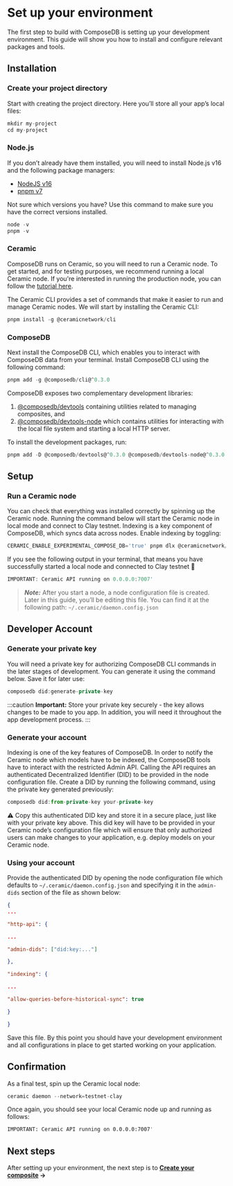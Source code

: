 
# Set up your environment
The first step to build with ComposeDB is setting up your development environment. This guide will show you how to install and configure relevant packages and tools.

## Installation
### Create your project directory
Start with creating the project directory. Here you’ll store all your app’s local files:
```jsx
mkdir my-project
cd my-project
```

### Node.js
If you don’t already have them installed, you will need to install Node.js v16 and the following package managers:
- [NodeJS v16](https://nodejs.org/en/)
- [pnpm v7](https://pnpm.io/installation)

Not sure which versions you have? Use this command to make sure you have the correct versions installed.
```jsx
node -v
pnpm -v
```

### Ceramic
ComposeDB runs on Ceramic, so you will need to run a Ceramic node. To get started, and for testing purposes, we recommend running a local Ceramic node. If you're interested in running the production node, you can follow the [tutorial here](https://blog.ceramic.network/configuring-a-ceramic-node-using-aws/). 

The Ceramic CLI provides a set of commands that make it easier to run and manage Ceramic nodes. We will start by installing the Ceramic CLI:

```jsx
pnpm install -g @ceramicnetwork/cli
```

### ComposeDB

  

Next install the ComposeDB CLI, which enables you to interact with ComposeDB data from your terminal. Install ComposeDB CLI using the following command:

```jsx
pnpm add -g @composedb/cli@^0.3.0
```

ComposeDB exposes two complementary development libraries: 
1. [@composedb/devtools](https://composedb.js.org/docs/0.2.x/api/modules/devtools) containing utilities related to managing composites, and 
2. [@composedb/devtools-node](https://composedb.js.org/docs/0.2.x/api/modules/devtools_node) which contains utilities for interacting with the local file system and starting a local HTTP server. 

To install the development packages, run:

```jsx
pnpm add -D @composedb/devtools@^0.3.0 @composedb/devtools-node@^0.3.0
```

## Setup
### Run a Ceramic node
You can check that everything was installed correctly by spinning up the Ceramic node. Running the command below will start the Ceramic node in local mode and connect to Clay testnet. 
Indexing is a key component of ComposeDB, which syncs data across nodes. Enable indexing by toggling:

```jsx
CERAMIC_ENABLE_EXPERIMENTAL_COMPOSE_DB='true' pnpm dlx @ceramicnetwork/cli daemon
```

If you see the following output in your terminal, that means you have successfully started a local node and connected to Clay testnet 🚀
```jsx
IMPORTANT: Ceramic API running on 0.0.0.0:7007'
```


>***Note:*** After you start a node, a node configuration file is created. Later in this guide, you’ll be editing this file. You can find it at the following path: `~/.ceramic/daemon.config.json`


## Developer Account
### Generate your private key
You will need a private key for authorizing ComposeDB CLI commands in the later stages of development. You can generate it using the command below. Save it for later use:

```jsx
composedb did:generate-private-key
```

:::caution
**Important:** Store your private key securely - the key allows changes to be made to you app. In addition, you will need it throughout the app development process.
:::

### Generate your account
Indexing is one of the key features of ComposeDB. In order to notify the Ceramic node which models have to be indexed, the ComposeDB tools have to interact with the restricted Admin API. Calling the API requires an authenticated Decentralized Identifier (DID) to be provided in the node configuration file. Create a DID by running the following command, using the private key generated previously:

```jsx
composedb did:from-private-key your-private-key
```

⚠️ Copy this authenticated DID key and store it in a secure place, just like with your private key above. This did key will have to be provided in your Ceramic node’s configuration file which will ensure that only authorized users can make changes to your application, e.g. deploy models on your Ceramic node.
  

### Using your account
Provide the authenticated DID by opening the node configuration file which defaults to `~/.ceramic/daemon.config.json` and specifying it in the `admin-dids` section of the file as shown below:

```json
{
...

"http-api": {

...

"admin-dids": ["did:key:..."]

},

"indexing": {

...

"allow-queries-before-historical-sync": true

}

}
```

Save this file. By this point you should have your development environment and all configurations in place to get started working on your application.
  

## Confirmation
As a final test, spin up the Ceramic local node:

```jsx
ceramic daemon --network=testnet-clay
```

Once again, you should see your local Ceramic node up and running as follows:

```sh
IMPORTANT: Ceramic API running on 0.0.0.0:7007'
```

## Next steps
After setting up your environment, the next step is to **[Create your composite](./create-your-composite) →**

<!-- ## Related Guides
Ready to go to production? Learn how to deploy your app: [Server configuration](https://www.notion.so/Server-configuration-226c2bf34a6d43e9b7e8331b823735ed) -->